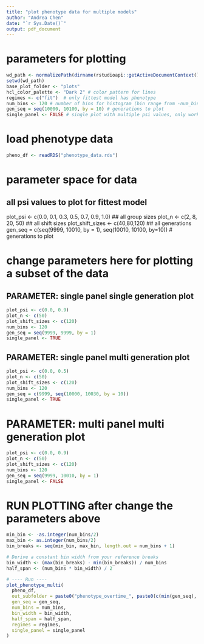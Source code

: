 ```yaml
---
title: "plot phenotype data for multiple models"
author: "Andrea Chen"
date: "`r Sys.Date()`"
output: pdf_document
---
```


# parameters for plotting
```r
wd_path <- normalizePath(dirname(rstudioapi::getActiveDocumentContext()$path))
setwd(wd_path)
base_plot_folder <- "plots"
hcl_color_palette <- "Dark 2" # color pattern for lines 
regimes <- c("fit")  # only fittest model has phenotype
num_bins <- 120 # number of bins for histogram (bin range from -num_bins/2 to num_bins/2)
gen_seq = seq(10000, 10100, by = 10) # generations to plot
single_panel <- FALSE # single plot with multiple psi values, only works for single generation plotting
```

# load phenotype data
```r
pheno_df <- readRDS("phenotype_data.rds")
```

# parameter space for data
## all psi values to plot for fittest model
plot_psi <- c(0.0, 0.1, 0.3, 0.5, 0.7, 0.9, 1.0) 
## all group sizes
plot_n <- c(2, 8, 20, 50)
## all shift sizes 
plot_shift_sizes <- c(40,80,120) 
## all generations
gen_seq = c(seq(9999, 10010, by = 1), seq(10010, 10100, by=10)) # generations to plot


# change parameters here for plotting a subset of the data
## PARAMETER: single panel single generation plot
```r
plot_psi <- c(0.0, 0.9)
plot_n <- c(50)
plot_shift_sizes <- c(120)
num_bins <- 120
gen_seq = seq(9999, 9999, by = 1)
single_panel <- TRUE
```

## PARAMETER: single panel multi generation plot
```r
plot_psi <- c(0.0, 0.5)
plot_n <- c(50)
plot_shift_sizes <- c(120)
num_bins <- 120
gen_seq = c(9999, seq(10000, 10030, by = 10))
single_panel <- TRUE
```

# PARAMETER: multi panel multi generation plot
```r
plot_psi <- c(0.0, 0.9)
plot_n <- c(50)
plot_shift_sizes <- c(120)
num_bins <- 120
gen_seq = seq(9999, 10010, by = 1)
single_panel <- FALSE
```

# RUN PLOTTING after change the parameters above
```r
min_bin <- -as.integer(num_bins/2)
max_bin <- as.integer(num_bins/2)
bin_breaks <- seq(min_bin, max_bin, length.out = num_bins + 1)

# Derive a constant bin width from your reference breaks
bin_width <- (max(bin_breaks) - min(bin_breaks)) / num_bins
half_span <- (num_bins * bin_width) / 2

# ---- Run ----
plot_phenotype_multi(
  pheno_df,
  out_subfolder = paste0("phenotype_overtime_", paste0(c(min(gen_seq), max(gen_seq)), collapse = ":")),
  gen_seq = gen_seq,
  num_bins = num_bins,
  bin_width = bin_width,
  half_span = half_span,
  regimes = regimes,
  single_panel = single_panel
)
```
